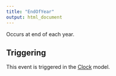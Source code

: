 ```yaml
---
title: "EndOfYear"
output: html_document
---
```



Occurs at end of each year.

## Triggering

This event is triggered in the [Clock](/docs/Models/Clock.qmd) model.
